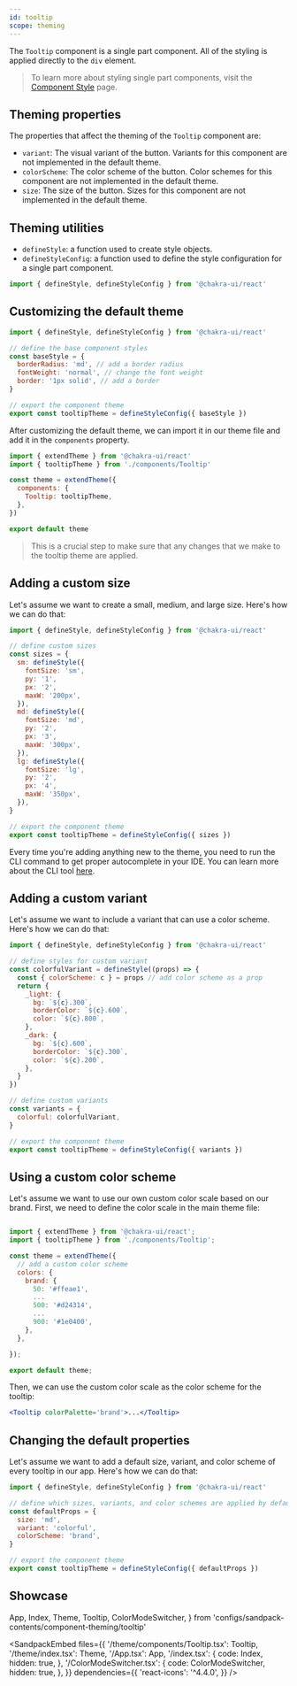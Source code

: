 ```yaml
---
id: tooltip
scope: theming
---
```


The `Tooltip` component is a single part component. All of the styling is
applied directly to the `div` element.

> To learn more about styling single part components, visit the
> [Component Style](/docs/styled-system/component-style#styling-single-part-components)
> page.

## Theming properties

The properties that affect the theming of the `Tooltip` component are:

- `variant`: The visual variant of the button. Variants for this component are
  not implemented in the default theme.
- `colorScheme`: The color scheme of the button. Color schemes for this
  component are not implemented in the default theme.
- `size`: The size of the button. Sizes for this component are not implemented
  in the default theme.

## Theming utilities

- `defineStyle`: a function used to create style objects.
- `defineStyleConfig`: a function used to define the style configuration for a
  single part component.

```jsx live=false
import { defineStyle, defineStyleConfig } from '@chakra-ui/react'
```

## Customizing the default theme

```jsx live=false
import { defineStyle, defineStyleConfig } from '@chakra-ui/react'

// define the base component styles
const baseStyle = {
  borderRadius: 'md', // add a border radius
  fontWeight: 'normal', // change the font weight
  border: '1px solid', // add a border
}

// export the component theme
export const tooltipTheme = defineStyleConfig({ baseStyle })
```

After customizing the default theme, we can import it in our theme file and add
it in the `components` property.

```jsx live=false
import { extendTheme } from '@chakra-ui/react'
import { tooltipTheme } from './components/Tooltip'

const theme = extendTheme({
  components: {
    Tooltip: tooltipTheme,
  },
})

export default theme
```

> This is a crucial step to make sure that any changes that we make to the
> tooltip theme are applied.

## Adding a custom size

Let's assume we want to create a small, medium, and large size. Here's how we
can do that:

```jsx live=false
import { defineStyle, defineStyleConfig } from '@chakra-ui/react'

// define custom sizes
const sizes = {
  sm: defineStyle({
    fontSize: 'sm',
    py: '1',
    px: '2',
    maxW: '200px',
  }),
  md: defineStyle({
    fontSize: 'md',
    py: '2',
    px: '3',
    maxW: '300px',
  }),
  lg: defineStyle({
    fontSize: 'lg',
    py: '2',
    px: '4',
    maxW: '350px',
  }),
}

// export the component theme
export const tooltipTheme = defineStyleConfig({ sizes })
```

Every time you're adding anything new to the theme, you need to run the CLI
command to get proper autocomplete in your IDE. You can learn more about the CLI
tool [here](/docs/styled-system/cli).

## Adding a custom variant

Let's assume we want to include a variant that can use a color scheme. Here's
how we can do that:

```jsx live=false
import { defineStyle, defineStyleConfig } from '@chakra-ui/react'

// define styles for custom variant
const colorfulVariant = defineStyle((props) => {
  const { colorScheme: c } = props // add color scheme as a prop
  return {
    _light: {
      bg: `${c}.300`,
      borderColor: `${c}.600`,
      color: `${c}.800`,
    },
    _dark: {
      bg: `${c}.600`,
      borderColor: `${c}.300`,
      color: `${c}.200`,
    },
  }
})

// define custom variants
const variants = {
  colorful: colorfulVariant,
}

// export the component theme
export const tooltipTheme = defineStyleConfig({ variants })
```

## Using a custom color scheme

Let's assume we want to use our own custom color scale based on our brand.
First, we need to define the color scale in the main theme file:

```jsx live=false

import { extendTheme } from '@chakra-ui/react';
import { tooltipTheme } from './components/Tooltip';

const theme = extendTheme({
  // add a custom color scheme
  colors: {
    brand: {
      50: '#ffeae1',
      ...
      500: '#d24314',
      ...
      900: '#1e0400',
    },
  },

});

export default theme;

```

Then, we can use the custom color scale as the color scheme for the tooltip:

```jsx live=false
<Tooltip colorPalette='brand'>...</Tooltip>
```

## Changing the default properties

Let's assume we want to add a default size, variant, and color scheme of every
tooltip in our app. Here's how we can do that:

```jsx live=false
import { defineStyle, defineStyleConfig } from '@chakra-ui/react'

// define which sizes, variants, and color schemes are applied by default
const defaultProps = {
  size: 'md',
  variant: 'colorful',
  colorScheme: 'brand',
}

// export the component theme
export const tooltipTheme = defineStyleConfig({ defaultProps })
```

## Showcase

  App,
  Index,
  Theme,
  Tooltip,
  ColorModeSwitcher,
} from 'configs/sandpack-contents/component-theming/tooltip'

<SandpackEmbed
  files={{
    '/theme/components/Tooltip.tsx': Tooltip,
    '/theme/index.tsx': Theme,
    '/App.tsx': App,
    '/index.tsx': {
      code: Index,
      hidden: true,
    },
    '/ColorModeSwitcher.tsx': {
      code: ColorModeSwitcher,
      hidden: true,
    },
  }}
  dependencies={{
    'react-icons': '^4.4.0',
  }}
/>

